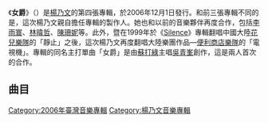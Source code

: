 {{Otheruses|女爵士|subject=楊乃文專輯|other=獲英廷授予爵級騎士勳位或從男爵爵位的英聯邦女性臣民}}

{{Infobox Album
| Name		= 女爵 <br> Continuation
| Type		= 專輯
| Artist	= [[楊乃文|楊乃文]] 
| Cover		= 
| Released	= 2006年12月1日
| Recorded	= 
| Genre		= [[國語流行音樂|國語流行音樂]] 
| Length	= 
| Label		= [[亞神音樂|亞神音樂]]
| Producer	= 李雨寰、楊乃文
| Reviews       = 
| Last album	= [[應該|應該]]<br />（2001年）
| This album	= '''女爵'''<br />（2006年）
| Next album	= [[ZERO_(楊乃文專輯)|ZERO]]<br />（2013年）
}} 

《'''女爵'''》（{{lang-en|'''Continuation'''}}）是[[楊乃文|楊乃文]]的第四張專輯，於2006年12月1日發行。和前三張專輯不同的是，這次楊乃文親自擔任專輯的製作人。她也和以前的音樂夥伴再度合作，包括[[李雨寰|李雨寰]]、[[林暐哲|林暐哲]]、[[陳珊妮|陳珊妮]]等。此外，暨在1999年於《[[Silence|Silence]]》專輯翻唱中國大陸[[花兒樂隊|花兒樂隊]]的「靜止」之後，這次楊乃文再度翻唱大陸樂團作品—[[便利商店樂隊|便利商店樂隊]]的「電視機」。專輯的同名主打單曲「女爵」是由[[蘇打綠|蘇打綠]]主唱[[吳青峯|吳青峯]]創作，這是兩人首次的合作。

== 曲目 ==
{{Tracklist
| title1 = 女爵
| note1 =
| longnote1 = 
| music1 = 吳青峰
| lyrics1 = [[吳青峰|吳青峰]]
| arranger1 = 李雨寰
| producer1 = 
| length1 = 

| title2 = 我離開我自己
| note2 =
| longnote2 = 
| music2 = [[陳曉娟_(作曲人)|陳曉娟]]
| lyrics2 = [[邱瓈寬|Kwan]]
| arranger2 = 李雨寰
| producer2 = 
| length2 = 

| title3 = 分開
| note3 =
| longnote3 = 
| music3 = [[黃韻仁|黃韻仁]]
| lyrics3 = 冷玩妹
| arranger3 = 黃韻仁
| producer3 = 
| length3 = 

| title4 = 懂還是不懂
| note4 =
| longnote4 = 
| music4 = 陳映旭
| lyrics4 = 陳映旭
| arranger4 = 李雨寰
| producer4 = 
| length4 = 

| title5 = 今天清晨
| note5 =
| longnote5 = 
| music5 = 陳珊妮
| lyrics5 = [[陳珊妮|陳珊妮]]
| arranger5 = 李雨寰
| producer5 = 
| length5 = 

| title6 = 微笑著揮手
| note6 =
| longnote6 = 
| music6 = 陳珊妮
| lyrics6 = 陳珊妮
| arranger6 = 李雨寰
| producer6 = 
| length6 =

| title7 = 之前
| note7 =
| longnote7 =  
| music7 = [[小安|小安]]
| lyrics7 = [[李焯雄|李焯雄]]
| arranger7 = [[鍾成虎|鍾成虎]]
| producer7 = 楊乃文
| length7 = 

| title8 = 電視機
| note8 =
| longnote8 =  
| music8 = 便利商店樂隊
| lyrics8 = 便利商店樂隊
| arranger8 = 便利商店樂隊
| producer8 = 楊乃文、賈敏恕
| length8 =

| title9 = 沙塵暴
| note9 = 
| longnote9 = 
| music9 = 李雨寰
| lyrics9 = 陳珊妮
| arranger9 = 李雨寰
| producer9 = 
| length9 = 

| title10 = 繼續
| note10 = 
| longnote10 =
| music10 = [[林暐哲|林暐哲]]
| lyrics10 = 楊乃文
| arranger10 = 李雨寰
| producer10 = 
| length10 = 

| title11 = Be in love
| note11 = 
| longnote11 =
| music11 = 楊乃文
| lyrics11 = 楊乃文
| arranger11 = 李雨寰、洪峙立
| producer11 = 
| length11 = 

| title12 = 女爵（宮廷版）
| note12 = Hidden Track
| longnote12 =
| music12 = 吳青峰
| lyrics12 = 吳青峰
| arranger12 = 李雨寰
| producer12 = 
| length12 = 
}}

[[Category:2006年臺灣音樂專輯|Category:2006年臺灣音樂專輯]]
[[Category:楊乃文音樂專輯|Category:楊乃文音樂專輯]]